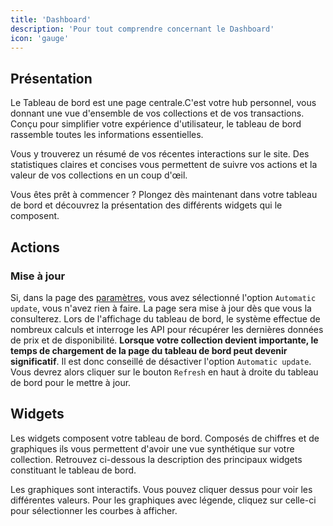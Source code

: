 ```yaml
---
title: 'Dashboard'
description: 'Pour tout comprendre concernant le Dashboard'
icon: 'gauge'
---
```


## Présentation
Le Tableau de bord est une page centrale.C'est votre hub personnel, vous donnant une vue d'ensemble de vos collections et de vos transactions. Conçu pour simplifier votre expérience d'utilisateur, le tableau de bord rassemble toutes les informations essentielles.

Vous y trouverez un résumé de vos récentes interactions sur le site. Des statistiques claires et concises vous permettent de suivre vos actions et la valeur de vos collections en un coup d'œil.

Vous êtes prêt à commencer ? Plongez dès maintenant dans votre tableau de bord et découvrez la présentation des différents widgets qui le composent.

## Actions
### Mise à jour

Si, dans la page des [paramètres](/lg-french/settings), vous avez sélectionné l'option `Automatic update`, vous n'avez rien à faire. La page sera mise à jour dès que vous la consulterez.
Lors de l'affichage du tableau de bord, le système effectue de nombreux calculs et interroge les API pour récupérer les dernières données de prix et de disponibilité. **Lorsque votre collection devient importante, le temps de chargement de la page du tableau de bord peut devenir significatif**. Il est donc conseillé de désactiver l'option `Automatic update`. Vous devrez alors cliquer sur le bouton `Refresh` en haut à droite du tableau de bord pour le mettre à jour.

## Widgets
Les widgets composent votre tableau de bord. Composés de chiffres et de graphiques ils vous permettent d'avoir une vue synthétique sur votre collection. Retrouvez ci-dessous la description des principaux widgets constituant le tableau de bord.

<Tip>Les graphiques sont interactifs. Vous pouvez cliquer dessus pour voir les différentes valeurs. Pour les graphiques avec légende, cliquez sur celle-ci pour sélectionner les courbes à afficher.</Tip>

<DashboardWidgets />
